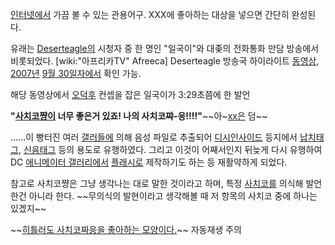 {{{#!html
<object width="420" height="315"><param name="movie" value="//www.youtube.com/v/5qlgrXf5loI?hl=ko_KR&amp;version=3"></param><param name="allowFullScreen" value="true"></param><param name="allowscriptaccess" value="always"></param><embed src="//www.youtube.com/v/5qlgrXf5loI?hl=ko_KR&amp;version=3" type="application/x-shockwave-flash" width="420" height="315" allowscriptaccess="always" allowfullscreen="true"></embed></object>}}}

[[인터넷]]에서 가끔 볼 수 있는 관용어구. XXX에 좋아하는 대상을 넣으면 간단히 완성된다.

유래는 [[Deserteagle]]의 시청자 중 한 명인 "일국이"와 대좆의 전화통화 만담 방송에서 비롯되었다. [wiki:"아프리카TV" Afreeca] Deserteagle 방송국 하이라이트 [[동영상]], [[2007년]] [[9월 30일]]자에서 확인 가능.

해당 동영상에서 [[오덕후]] 컨셉을 잡은 일국이가 3:29초쯤에 한 발언

'''"[[사치코]]쨩이 너무 좋은거 있죠! 나의 사치코쨔-응!!!!"'''~~아~[[씨발|xx]]은 덤~~

……이 빵터진 여러 [[갤러]]들에 의해 음성 파일로 추출되어 [[디시인사이드]] 등지에서 [[납치태그]], [[신음태그]] 등의 용도로 유행하였다. 그리고 이것이 어째서인지 뒤늦게 다시 유행하여 DC [[애니메이터 갤러리]]에서 [[플래시]]로 제작하기도 하는 등 재활약하게 되었다.

참고로 사치코쨩은 그냥 생각나는 대로 말한 것이라고 하며, 특정 [[사치코]]를 의식해 발언한건 아니라 한다. ~~무의식의 발현이라고 생각해볼 때 저 항목의 사치코 중에 하나는 있겠지~~

~~[http://cfile26.uf.tistory.com/media/152ACB4D4F39603A0F2699 히틀러도 사치코짜응을 좋아하는 모양이다.]~~ 자동재생 주의
